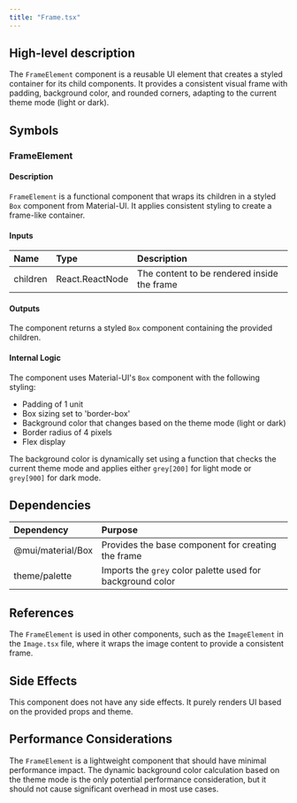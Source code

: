 ```yaml
---
title: "Frame.tsx"
---
```


## High-level description
The `FrameElement` component is a reusable UI element that creates a styled container for its child components. It provides a consistent visual frame with padding, background color, and rounded corners, adapting to the current theme mode (light or dark).

## Symbols

### FrameElement
#### Description
`FrameElement` is a functional component that wraps its children in a styled `Box` component from Material-UI. It applies consistent styling to create a frame-like container.

#### Inputs
| Name | Type | Description |
|:-----|:-----|:------------|
| children | React.ReactNode | The content to be rendered inside the frame |

#### Outputs
The component returns a styled `Box` component containing the provided children.

#### Internal Logic
The component uses Material-UI's `Box` component with the following styling:
- Padding of 1 unit
- Box sizing set to 'border-box'
- Background color that changes based on the theme mode (light or dark)
- Border radius of 4 pixels
- Flex display

The background color is dynamically set using a function that checks the current theme mode and applies either `grey[200]` for light mode or `grey[900]` for dark mode.

## Dependencies
| Dependency | Purpose |
|:-----------|:--------|
| @mui/material/Box | Provides the base component for creating the frame |
| theme/palette | Imports the `grey` color palette used for background color |

## References
The `FrameElement` is used in other components, such as the `ImageElement` in the `Image.tsx` file, where it wraps the image content to provide a consistent frame.

## Side Effects
This component does not have any side effects. It purely renders UI based on the provided props and theme.

## Performance Considerations
The `FrameElement` is a lightweight component that should have minimal performance impact. The dynamic background color calculation based on the theme mode is the only potential performance consideration, but it should not cause significant overhead in most use cases.